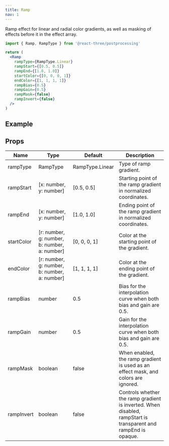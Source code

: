 ```yaml
---
title: Ramp
nav: 1
---
```


Ramp effect for linear and radial color gradients, as well as masking of effects before it in the effect array.

```jsx
import { Ramp, RampType } from '@react-three/postprocessing'

return (
  <Ramp
    rampType={RampType.Linear}
    rampStart={[0.5, 0.5]}
    rampEnd={[1.0, 1.0]}
    startColor={[0, 0, 0, 1]}
    endColor={[1, 1, 1, 1]}
    rampBias={0.5}
    rampGain={0.5}
    rampMask={false}
    rampInvert={false}
  />
)
```

## Example

<Codesandbox id="zdpzei" />

## Props

| Name       | Type                                         | Default         | Description                                                                                                    |
| ---------- | -------------------------------------------- | --------------- | -------------------------------------------------------------------------------------------------------------- |
| rampType   | RampType                                     | RampType.Linear | Type of ramp gradient.                                                                                         |
| rampStart  | [x: number, y: number]                       | [0.5, 0.5]      | Starting point of the ramp gradient in normalized coordinates.                                                 |
| rampEnd    | [x: number, y: number]                       | [1.0, 1.0]      | Ending point of the ramp gradient in normalized coordinates.                                                   |
| startColor | [r: number, g: number, b: number, a: number] | [0, 0, 0, 1]    | Color at the starting point of the gradient.                                                                   |
| endColor   | [r: number, g: number, b: number, a: number] | [1, 1, 1, 1]    | Color at the ending point of the gradient.                                                                     |
| rampBias   | number                                       | 0.5             | Bias for the interpolation curve when both bias and gain are 0.5.                                              |
| rampGain   | number                                       | 0.5             | Gain for the interpolation curve when both bias and gain are 0.5.                                              |
| rampMask   | boolean                                      | false           | When enabled, the ramp gradient is used as an effect mask, and colors are ignored.                             |
| rampInvert | boolean                                      | false           | Controls whether the ramp gradient is inverted. When disabled, rampStart is transparent and rampEnd is opaque. |
